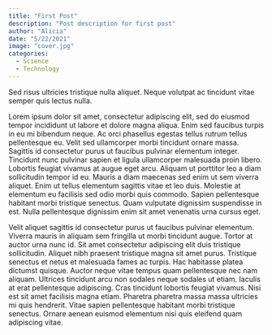 ---
title: "First Post"
description: "Post description for first post"
author: "Alicia"
date: "5/22/2021"
image: "cover.jpg"
categories:
  - Science
  - Technology
---

Sed risus ultricies tristique nulla aliquet. Neque volutpat ac tincidunt vitae semper quis lectus nulla.

Lorem ipsum dolor sit amet, consectetur adipiscing elit, sed do eiusmod tempor incididunt ut labore et dolore magna aliqua. Enim sed faucibus turpis in eu mi bibendum neque. Ac orci phasellus egestas tellus rutrum tellus pellentesque eu. Velit sed ullamcorper morbi tincidunt ornare massa. Sagittis id consectetur purus ut faucibus pulvinar elementum integer. Tincidunt nunc pulvinar sapien et ligula ullamcorper malesuada proin libero. Lobortis feugiat vivamus at augue eget arcu. Aliquam ut porttitor leo a diam sollicitudin tempor id eu. Mauris a diam maecenas sed enim ut sem viverra aliquet. Enim ut tellus elementum sagittis vitae et leo duis. Molestie at elementum eu facilisis sed odio morbi quis commodo. Sapien pellentesque habitant morbi tristique senectus. Quam vulputate dignissim suspendisse in est. Nulla pellentesque dignissim enim sit amet venenatis urna cursus eget.

Velit aliquet sagittis id consectetur purus ut faucibus pulvinar elementum. Viverra mauris in aliquam sem fringilla ut morbi tincidunt augue. Tortor at auctor urna nunc id. Sit amet consectetur adipiscing elit duis tristique sollicitudin. Aliquet nibh praesent tristique magna sit amet purus. Tristique senectus et netus et malesuada fames ac turpis. Hac habitasse platea dictumst quisque. Auctor neque vitae tempus quam pellentesque nec nam aliquam. Ultrices tincidunt arcu non sodales neque sodales ut etiam. Iaculis at erat pellentesque adipiscing. Cras tincidunt lobortis feugiat vivamus. Nisi est sit amet facilisis magna etiam. Pharetra pharetra massa massa ultricies mi quis hendrerit. Vitae sapien pellentesque habitant morbi tristique senectus. Ornare aenean euismod elementum nisi quis eleifend quam adipiscing vitae.